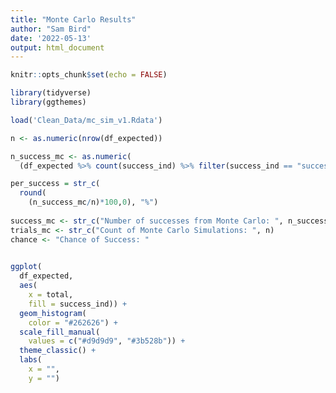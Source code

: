 ```yaml
---
title: "Monte Carlo Results"
author: "Sam Bird"
date: '2022-05-13'
output: html_document
---
```


```r
knitr::opts_chunk$set(echo = FALSE)
```

```r
library(tidyverse)
library(ggthemes)
```

```r
load('Clean_Data/mc_sim_v1.Rdata')
```


```r
n <- as.numeric(nrow(df_expected))

n_success_mc <- as.numeric(
  (df_expected %>% count(success_ind) %>% filter(success_ind == "success"))[1,2])

per_success = str_c(
  round(
    (n_success_mc/n)*100,0), "%")
  
success_mc <- str_c("Number of successes from Monte Carlo: ", n_success_mc)
trials_mc <- str_c("Count of Monte Carlo Simulations: ", n)
chance <- "Chance of Success: "
  
```




```r

ggplot(
  df_expected, 
  aes(
    x = total, 
    fill = success_ind)) + 
  geom_histogram(
    color = "#262626") +
  scale_fill_manual(
    values = c("#d9d9d9", "#3b528b")) +
  theme_classic() +
  labs(
    x = "",
    y = "")



```



